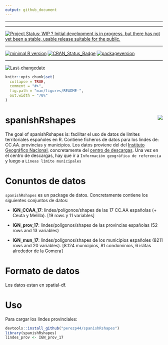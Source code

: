 ```yaml
---
output: github_document
---
```

 
---
 
 
---
 
[![Project Status: WIP ? Initial development is in progress, but there has not yet been a stable, usable release suitable for the public.](http://www.repostatus.org/badges/latest/wip.svg)](http://www.repostatus.org/#wip)
 
---
 
[![minimal R version](https://img.shields.io/badge/R%3E%3D-NA-6666ff.svg)](https://cran.r-project.org/)
[![CRAN_Status_Badge](http://www.r-pkg.org/badges/version/spanishRshapes)](https://cran.r-project.org/package=spanishRshapes)
[![packageversion](https://img.shields.io/badge/Package%20version-0.1.0-orange.svg?style=flat-square)](commits/master)
 
---
 
[![Last-changedate](https://img.shields.io/badge/last%20change-`r gsub('-', '--', Sys.Date())`-yellowgreen.svg)](/commits/master)

<!-- README.md is generated from README.Rmd. Please edit that file -->

```r
knitr::opts_chunk$set(
  collapse = TRUE,
  comment = "#>",
  fig.path = "man/figures/README-",
  out.width = "70%"
)
```
# spanishRshapes <img src="man/figures/imgfile2.png" align="right" />

The goal of spanishRshapes is: facilitar el uso de datos de limites territoriales españoles en R. Contiene  ficheros de datos para los lindes de: CC.AA. provincias y municipios. Los datos proviene del del [Instituto Geográfico Nacional](http://www.ign.es/web/ign/portal), concretamente del [centro de descargas](http://centrodedescargas.cnig.es/CentroDescargas/index.jsp). Una vez en el centro de descargas, hay que ir a `Información geográfica de referencia` y luego a `Lineas límite municipales`

# Conuntos de datos

`spanishRshapes` es un package de datos. Concretamente contiene los siguientes conjuntos de datos:

- **IGN_CCAA_17**: lindes/polígonos/shapes de las 17 CC.AA españolas (+ Ceuta y Melilla). [19 rows y 11 variables]

- **IGN_prov_17**: lindes/polígonos/shapes de las provincias españolas (52 rows and 13 variables)

- **IGN_mun_17**: lindes/polígonos/shapes de los municipios españoles (8211 rows and 20 variables). [8.124 municipios, 81 condominios, 6 islitas alrededor de la Gomera]


# Formato de datos

Los datos estan en spatial-df. 

# Uso

Para cargar los lindes provinciales:

```r
devtools::install_github("perezp44/spanishRshapes")
library(spanishRshapes)
lindes_prov <- IGN_prov_17
```


